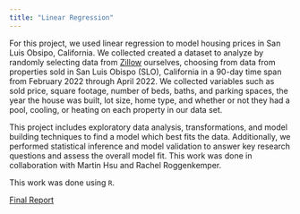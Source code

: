 ```yaml
---
title: "Linear Regression"
---
```


For this project, we used linear regression to model housing prices in San Luis Obsipo, California. We collected created a dataset to analyze by randomly selecting data from [Zillow](https://www.zillow.com/) ourselves, choosing from data from properties sold in San Luis Obispo (SLO), California in a 90-day time span from February 2022 through April 2022. We collected variables such as sold price, square footage, number of beds, baths, and parking spaces, the year the house was built, lot size, home type, and whether or not they had a pool, cooling, or heating on each property in our data set. 

This project includes exploratory data analysis, transformations, and model building techniques to find a model which best fits the data. Additionally, we performed statistical inference and model validation to answer key research questions and assess the overall model fit. This work was done in collaboration with Martin Hsu and Rachel Roggenkemper.

This work was done using `R`.


[Final Report](documents/lreg_report.pdf)